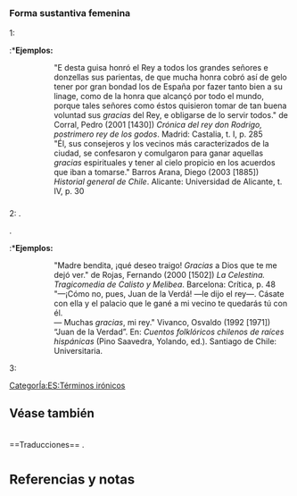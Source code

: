 == {{lengua|es}} ==
{{pron-graf|pron=seseo|altpron=No seseante|fone=ˈgɾa.θjas|2pron=seseo|alt2pron=Seseante|2fone=ˈgɾa.sjas|audio=Gracias (español).ogg}}

===Forma sustantiva femenina===
{{inflect.es.sust.reg|gracia}}

;1: {{forma sustantivo plural|gracia}}
:*'''Ejemplos:'''
::"E desta guisa honró el Rey a todos los grandes señores e donzellas sus parientas, de que mucha honra cobró así de gelo tener por gran bondad los de España por fazer tanto bien a su linage, como de la honra que alcançó por todo el mundo, porque tales señores como éstos quisieron tomar de tan buena voluntad sus ''gracias'' del Rey, e obligarse de lo servir todos." de Corral, Pedro (2001 [1430]) ''Crónica del rey don Rodrigo, postrimero rey de los godos''. Madrid: Castalia, t. I, p. 285
::"Él, sus consejeros y los vecinos más caracterizados de la ciudad, se confesaron y comulgaron para ganar aquellas ''gracias'' espirituales y tener al cielo propicio en los acuerdos que iban a tomarse." Barros Arana, Diego (2003 [1885]) ''Historial general de Chile''. Alicante: Universidad de Alicante, t. IV, p. 30

==={{interjección|es}}===

;2: {{impropia|Úsase para expresar agradecimiento}}.
{{relacionado|de nada|muchas gracias|muchísimas gracias}}.
:*'''Ejemplos:'''
::"Madre bendita, ¡qué deseo traigo! ''Gracias'' a Dios que te me dejó ver." de Rojas, Fernando (2000 [1502]) ''La Celestina. Tragicomedia de Calisto y Melibea''. Barcelona: Crítica, p. 48
::"—¡Cómo no, pues, Juan de la Verdá! —le dijo el rey—. Cásate con ella y el palacio que le gané a mi vecino te quedarás tú con él.<br/>— Muchas ''gracias'', mi rey." Vivanco, Osvaldo (1992 [1971]) “Juan de la Verdad”. En: ''Cuentos folklóricos chilenos de raíces hispánicas'' (Pino Saavedra, Yolando, ed.). Santiago de Chile: Universitaria.

;3: {{impropia|Irónicamente expresa desagrado, desprecio o enfado}}
{{uso|coloquial|irónico}}

[[CategorÍa:ES:Términos irónicos]]

==Véase también==
{{w}}
<br clear="all">
==Traducciones==
{{trad-arriba}}
{{t+|sq|2|faleminderit}}
{{t+|de|2|danke}}
{{t+|ar|2|شكرا|tr|šukran}}
{{t+|hy|2|շնորհակալ եմ|tr|šnorhagal em}}
{{t+|bn|2|ধন্যবাদ|tr|dhônnôbad}}
{{t+|br|2|trugarekaat|,|trugarez|f}}
{{t+|bg|2|благодаря|tr|blagodarâ}}
{{t+|yue|2|多謝|tr|dō ze}}
{{t+|ca|2|gràcies}}
{{t+|cs|2|děkuji}} 
{{t+|ko|2|감사합니다|tr|gham-sa-han-ni-da}}
{{t+|hr|2|hvala}}
{{t+|da|2|tak}}
{{t+|dv|2|ޝުކުރިއްޔާ|tr|shukuriyyaa}}
{{t+|sk|2|ďakujem}}
{{t+|sl|2|hvala}}
{{t+|eo|2|dankon}}
{{t+|eu|2|eskerrik asko}}
{{t+|fo|2|takk}}
{{t+|fi|2|kiitos}}
{{t+|fr|2|merci}}
{{t+|gl|2|grazas}}
{{t+|ka|2|მადლობ|tr=[[madlob]]}} 
{{t+|el|2|ευχαριστώ|tr|eukharistó}}
{{t+|gn|2|aguyje}}
{{t+|he|2|תודה|tr|todá}}
{{t+|hi|2|धन्यवाद|tr|dhanyavād}}
{{t+|hu|2|köszönöm}}
{{t+|id|2|terima kasih}}
{{t+|en|2|thanks|,|thank you|,|cheers|nota|informal}}
{{t+|ga|2|go raibh maith agat}}
{{t+|is|2|takk}}
{{t+|it|2|grazie}}
{{t+|ja|2|ありがとう|ありがとうございます|,|どうも|,|どうもありがとうございます}}
{{trad-centro}}
{{t+|kuz|2|patta}}
{{t+|la|2|gratias ago}}
{{t+|lut|2|hiskʼʷuʔ|glosa=a una mujer|,|2|hišǝbǝʔ|glosa2=a un hombre}}.
{{t+|mk|2|благодарам|tr|blagodaram}}
{{t+|ms|2|terima kasih}}
{{t+|mg|2|misaotra}}
{{t+|mt|2|grazzi}}
{{t+|zh|2|謝謝|,|谢谢|tr|xièxie|,|多谢|tr|duōxiè}}
{{t+|mn|2|баярлалаа|tr|baârlalā}} 
{{t+|nhn|2|tlazohcamati}}
{{t+|nci|2|tlazohcamati}}
{{t+|nch|2|tlaxkamati}}
{{t+|nl|2|bedankt|,|dank u}}
{{t+|no|2|takk}}
{{t+|nn|2|takk}}
{{t+|ote|2|jämadi}}
{{t+|pap|2|danki}}
{{t+|fa|2|با تشکر|tr|mo-teh-shaker-am}}
{{t+|pl|2|dziękuję}} 
{{t+|pt|2|obrigado|,|obrigada}}
{{t+|quh|2|añaychay}}
{{t+|quz|2|yusulpayki}}
{{t+|rap|2|maururu}}
{{t+|ro|2|mulțumesc}}
{{t+|ru|2|спасибо|tr|spasibo}}
{{t+|sr|2|хвала|tr|hvala}}
{{t+|sv|2|tack}}
{{t+|sw|2|asante}}
{{t+|tl|2|salamat}}
{{t+|th|2|ขอบคุณ|tr|kòp-kuun}}
{{t+|tr|2|teşekkür ederim}}
{{t+|ur|2|تھنکس|tr|šukriyā}}
{{t+|vi|2|cảm ơn}}
{{t+|yi|2|אַ דאַנק|tr|a dank}} 
{{t+|zu|2|ngiyabonga}} 
{{trad-abajo}}

<!-- si vas a insertar una nueva sección de etimología o de idioma, por favor hazlo ↑  arriba ↑  de esta línea. Por favor no borres esta línea ni las dos siguientes-->

= <small>Referencias y notas</small> =
<references />

